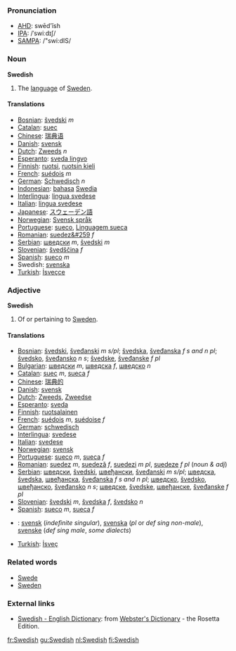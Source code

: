 ===Pronunciation===
*[[w:AHD|AHD]]: swēd'ĭsh
*[[w:IPA|IPA]]: /ˈswiːdɪʃ/
*[[w:SAMPA|SAMPA]]: /"swi:dIS/

===Noun===

'''Swedish'''

# The [[language]] of [[w:Sweden|Sweden]].

====Translations====
*[[Bosnian]]: [[švedski]] ''m''
*[[Catalan]]: [[suec]]
*[[Chinese]]: [[瑞典语]]
*[[Danish]]: [[svensk]]
*[[Dutch]]: [[Zweeds]] ''n''
*[[Esperanto]]: [[sveda lingvo]]
*[[Finnish]]: [[ruotsi]], [[ruotsin kieli]]
*[[French]]: [[suédois]] ''m''
*[[German]]: [[Schwedisch]] ''n''
*[[Indonesian]]: [[bahasa]] [[Swedia]]
*[[Interlingua]]: [[lingua svedese]]
*[[Italian]]: [[lingua svedese]]
*[[Japanese]]: [[スウェーデン語]]
*[[Norwegian]]: [[Svensk språk]]
*[[Portuguese]]: [[sueco]], [[Linguagem sueca]]
*[[Romanian]]: [[suedez&#259]] ''f''
*[[Serbian]]: [[шведски]] ''m'', [[švedski]] ''m''
*[[Slovenian]]: [[švedščina]] ''f''
*[[Spanish]]: [[sueco]] ''m''
*Swedish: [[svenska]]
*[[Turkish]]: [[İsveççe]]

===Adjective===

'''Swedish'''

# Of or pertaining to [[Sweden]].

====Translations====
*[[Bosnian]]: [[švedski]], [[šveđanski]] ''m s/pl''; [[švedska]], [[šveđanska]] ''f s and n pl''; [[švedsko]], [[šveđansko]] ''n s''; [[švedske]], [[šveđanske]] ''f pl''
*[[Bulgarian]]: [[шведски]] ''m'', [[шведска]] ''f'', [[шведско]] ''n''
*[[Catalan]]: [[suec]] ''m'', [[sueca]] ''f''
*[[Chinese]]: [[瑞典的]]
*[[Danish]]: [[svensk]]
*[[Dutch]]: [[Zweeds]], [[Zweedse]]
*[[Esperanto]]: [[sveda]]
*[[Finnish]]: [[ruotsalainen]]
*[[French]]: [[suédois]] ''m'', [[suédoise]] ''f''
*[[German]]: [[schwedisch]]
*[[Interlingua]]: [[svedese]]
*[[Italian]]: [[svedese]]
*[[Norwegian]]: [[svensk]]
*[[Portuguese]]: [[sueco]] ''m'', [[sueca]] ''f''
*[[Romanian]]: [[suedez]] ''m'', [[suedeză]] ''f'', [[suedezi]] ''m pl'', [[suedeze]] ''f pl'' (''noun & adj'')
*[[Serbian]]: [[шведски]], [[švedski]], [[швеђански]], [[šveđanski]] ''m s/pl'';  [[шведска]], [[švedska]], [[швеђанска]], [[šveđanska]] ''f s and n pl''; [[шведско]], [[švedsko]], [[швеђанско]], [[šveđansko]] ''n s''; [[шведске]], [[švedske]], [[швеђанске]], [[šveđanske]] ''f pl''
*[[Slovenian]]: [[švedski]] ''m'', [[švedska]] ''f'', [[švedsko]] ''n''
*[[Spanish]]: [[sueco]] ''m'', [[sueca]] ''f''
*{{sv}}: [[svensk]] (''indefinite singular''), [[svenska]] (''pl'' or ''def sing non-male''), [[svenske]] (''def sing male'', ''some dialects'')
*[[Turkish]]: [[İsveç]]

=== Related words ===
*[[Swede]]
*[[Sweden]]

=== External links ===
{{interwiktionary|code=sv}}
*[http://www.websters-online-dictionary.org/definition/Swedish-english/ Swedish - English Dictionary]: from [http://www.websters-online-dictionary.org/ Webster's Dictionary] - the Rosetta Edition.

[[fr:Swedish]]
[[gu:Swedish]]
[[nl:Swedish]]
[[fi:Swedish]]